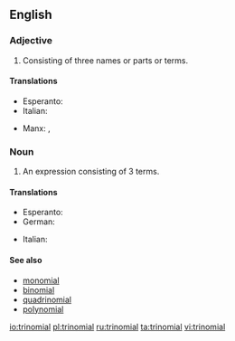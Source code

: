 ==English==

===Adjective===
{{en-adj|-}}

# Consisting of three names or parts or terms.

====Translations====
{{trans-top|consisting of three parts}}
* Esperanto: {{t-|eo|trinoma}}
* Italian: {{t-|it|trinomiale}}
{{trans-mid}}
* Manx: {{t-|gv|tree-ennymagh}}, {{t-|gv|tree-hearmagh}}
{{trans-bottom}}

===Noun===
{{en-noun}}

# {{context|algebra}} An expression consisting of 3 terms.

====Translations====
{{trans-top|an expression consisting of three terms}}
* Esperanto: {{t-|eo|trinomo}}
* German: {{t+|de|Trinom|n}}
{{trans-mid}}
* Italian: {{t-|it|trinomio|m}}
{{trans-bottom}}

====See also====
* [[monomial]]
* [[binomial]]
* [[quadrinomial]]
* [[polynomial]]

[[io:trinomial]]
[[pl:trinomial]]
[[ru:trinomial]]
[[ta:trinomial]]
[[vi:trinomial]]